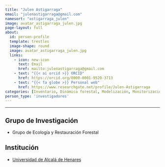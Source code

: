 ```yaml
---
title: "Julen Astigarraga"
email: "julenastigarraga@gmail.com"  
namesort: "astigarraga_julen"
image: avatar_astigarraga_julen.jpg
page-layout: full
about: 
  id: person-profile
  template: trestles
  image-shape: round
  image: avatar_astigarraga_julen.jpg
  links:
    - icon: new-icon
      text: Email
      href: mailto:julenastigarraga@gmail.com
    - text: "{{< ai orcid >}} ORCID"
      href: https://orcid.org/0000-0001-9520-3713
    - text: "{{< fa globe >}} Personal web"
      href: https://www.researchgate.net/profile/Julen-Astigarraga
categories: [Inventario, Dinámica forestal, Modelización, Monitorización]
person_type: 'investigadores'
---
```

 
<hr>

:::{#person-profile}

## Grupo de Investigación
- Grupo de Ecología y Restauración Forestal

## Institución
- [Universidad de Alcalá de Henares](https://www.uah.es)

:::
